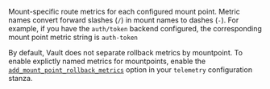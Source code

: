 Mount-specific route metrics for each configured mount point. Metric names
convert forward slashes (`/`) in mount names to dashes (`-`). For example, if
you have the `auth/token` backend configured, the corresponding mount point
metric string is `auth-token`

By default, Vault does not separate rollback metrics by mountpoint. To enable
explictly named metrics for mountpoints, enable the
[`add_mount_point_rollback_metrics`](/vault/docs/configuration/telemetry#add_mount_point_rollback_metrics)
option in your `telemetry` configuration stanza.

